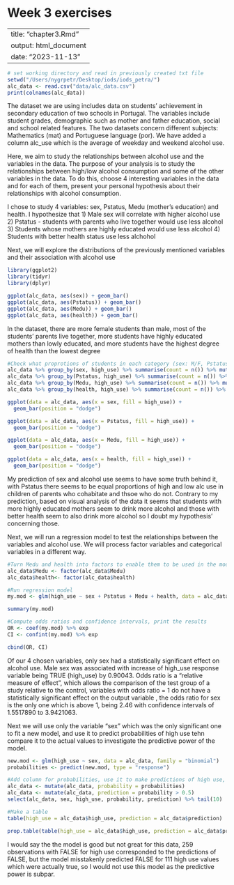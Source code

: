 # Week 3 exercises



---
title: "chapter3.Rmd"
output: html_document
date: "2023-11-13"
---

```r
# set working directory and read in previously created txt file
setwd("/Users/nygrpetr/Desktop/iods/iods_petra/")
alc_data <- read.csv("data/alc_data.csv") 
print(colnames(alc_data))
```
The dataset we are using includes data on students' achievement in secondary education of two schools in Portugal. The variables include student grades, demographic such as mother and father education, social and school related features. The two datasets concern different subjects: Mathematics (mat) and Portuguese language (por). We have added a column alc_use which is the average of weekday and weekend alcohol use. 

Here, we aim to study the relationships between alcohol use and the variables in the data. 
The purpose of your analysis is to study the relationships between high/low alcohol consumption and some of the other variables in the data. To do this, choose 4 interesting variables in the data and for each of them, present your personal hypothesis about their relationships with alcohol consumption. 

I chose to study 4 variables: sex, Pstatus, Medu (mother's education) and health. I hypothesize that
1) Male sex will correlate with higher alcohol use
2) Pstatus - students with parents who live together would use less alcohol
3) Students whose mothers are highly educated would use less alcohol
4) Students with better health status use less alchohol

Next, we will explore the distributions of the previously mentioned variables and their association with alcohol use

```r
library(ggplot2)
library(tidyr)
library(dplyr)

ggplot(alc_data, aes(sex)) + geom_bar()
ggplot(alc_data, aes(Pstatus)) + geom_bar()
ggplot(alc_data, aes(Medu)) + geom_bar()
ggplot(alc_data, aes(health)) + geom_bar()

```
In the dataset, there are more female students than male, most of the students' parents live together, more students have highly educated mothers than lowly educated, and more students have the highest degree of health than the lowest degree

```r

#Check what proprotions of students in each category (sex: M/F, Pstatus: T/A, Medu: high values to low values, health: low val to high) belong to high alcohol use group
alc_data %>% group_by(sex, high_use) %>% summarise(count = n()) %>% mutate(prop = count / sum(count))
alc_data %>% group_by(Pstatus, high_use) %>% summarise(count = n()) %>% mutate(prop = count / sum(count))
alc_data %>% group_by(Medu, high_use) %>% summarise(count = n()) %>% mutate(prop = count / sum(count))
alc_data %>% group_by(health, high_use) %>% summarise(count = n()) %>% mutate(prop = count / sum(count))

ggplot(data = alc_data, aes(x = sex, fill = high_use)) +
  geom_bar(position = "dodge")

ggplot(data = alc_data, aes(x = Pstatus, fill = high_use)) +
  geom_bar(position = "dodge")

ggplot(data = alc_data, aes(x = Medu, fill = high_use)) +
  geom_bar(position = "dodge")

ggplot(data = alc_data, aes(x = health, fill = high_use)) +
  geom_bar(position = "dodge")


```
My prediction of sex and alcohol use seems to have some truth behind it, with Pstatus there seems to be equal proportions of high and low alc use in children of parents who cohabitate and thsoe who do not. Contrary to my prediction, based on visual analysis of the data it seems that students with more highly educated mothers seem to drink more alcohol and those with better health seem to also drink more alcohol so I doubt my hypothesis' concerning those. 

Next, we will run a regression model to test the relationships between the variables and alcohol use. We will process factor variables and categorical variables in a different way.

```r
#Turn Medu and health into factors to enable them to be used in the model
alc_data$Medu <- factor(alc_data$Medu)
alc_data$health<- factor(alc_data$health)

#Run regression model
my.mod <- glm(high_use ~ sex + Pstatus + Medu + health, data = alc_data, family = "binomial")

summary(my.mod)

#Compute odds ratios and confidence intervals, print the results
OR <- coef(my.mod) %>% exp
CI <- confint(my.mod) %>% exp

cbind(OR, CI)

```
Of our 4 chosen variables, only sex had a statistically significant effect on alcohol use. Male sex was associated with increase of high_use response variable being TRUE (high_use) by 0.90043. Odds ratio is a "relative measure of effect", which allows the comparison of the test group of a study relative to the control, variables with odds ratio = 1 do not have a statistically significant effect on the output variable , the odds ratio for sex is the only one which is above 1, being 2.46 with confidence intervals of 1.5517890 to 3.9421063. 

Next we will use only the variable "sex" which was the only significant one to fit a new model, and use it to predict probabilities of high use tehn compare it to the actual values to investigate the predictive power of the model. 

```r

new.mod <- glm(high_use ~ sex, data = alc_data, family = "binomial")
probabilities <- predict(new.mod, type = "response")

#Add column for probabilities, use it to make predictions of high use, and get teh last 10 values
alc_data <- mutate(alc_data, probability = probabilities)
alc_data <- mutate(alc_data, prediction = probability > 0.5)
select(alc_data, sex, high_use, probability, prediction) %>% tail(10)

#Make a table
table(high_use = alc_data$high_use, prediction = alc_data$prediction) 

prop.table(table(high_use = alc_data$high_use, prediction = alc_data$prediction)) * 100

```
I would say the the model is good but not great for this data, 259 observations with FALSE for high use corresponded to the predictions of FALSE, but the model misstakenly predicted FALSE for 111 high use values which were actually true, so I would not use this model as the predictive power is subpar.
